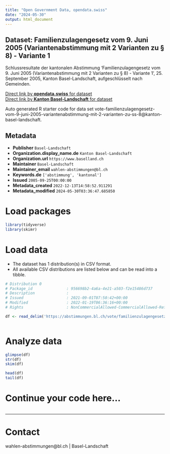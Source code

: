 ```yaml
---
title: "Open Government Data, opendata.swiss"
date: "2024-05-30"
output: html_document
---
```


## Dataset: Familienzulagengesetz vom 9. Juni 2005 (Variantenabstimmung mit 2 Varianten zu § 8) - Variante 1

Schlussresultate der kantonalen Abstimmung 'Familienzulagengesetz vom 9. Juni 2005 (Variantenabstimmung mit 2 Varianten zu § 8) - Variante 1', 25. September 2005, Kanton Basel-Landschaft, aufgeschlüsselt nach Gemeinden.

[Direct link by **opendata.swiss** for dataset](https://opendata.swiss/de/dataset/familienzulagengesetz-vom-9-juni-2005-variantenabstimmung-mit-2-varianten-zu-8-variante-1)<br>
[Direct link by **Kanton Basel-Landschaft** for dataset](https://abstimmungen.bl.ch/vote/familienzulagengesetz-vom-9-juni-2005-variantenabstimmung-mit-2-varianten-zu-ss-8/data)

Auto generated R starter code for data set vote-familienzulagengesetz-vom-9-juni-2005-variantenabstimmung-mit-2-varianten-zu-ss-8@kanton-basel-landschaft.

## Metadata

- **Publisher** `Basel-Landschaft`
- **Organization.display_name.de** `Kanton Basel-Landschaft`
- **Organization.url** `https://www.baselland.ch`
- **Maintainer** `Basel-Landschaft`
- **Maintainer_email** `wahlen-abstimmungen@bl.ch`
- **Keywords.de** `['abstimmung', 'kantonal']`
- **Issued** `2005-09-25T00:00:00`
- **Metadata_created** `2022-12-13T14:58:52.911291`
- **Metadata_modified** `2024-05-30T03:36:47.685850`


# Load packages

```r

library(tidyverse)
library(skimr)

```

# Load data

-   The dataset has 1 distribution(s) in CSV format.
-   All available CSV distributions are listed below and can be read into a tibble.

```r

# Distribution 0
# Package_id               : 956698b2-4a6a-4e21-a503-f2e15486d737
# Description              : 
# Issued                   : 2021-09-01T07:50:42+00:00
# Modified                 : 2022-01-19T06:36:16+00:00
# Rights                   : NonCommercialAllowed-CommercialAllowed-ReferenceRequired

df <- read_delim('https://abstimmungen.bl.ch/vote/familienzulagengesetz-vom-9-juni-2005-variantenabstimmung-mit-2-varianten-zu-ss-8/data-csv')



```

# Analyze data

```r

glimpse(df)
str(df)
skim(df)

head(df)
tail(df)

```

# Continue your code here...

```r

```

------------------------------------------------------------------------

# Contact

wahlen-abstimmungen@bl.ch | Basel-Landschaft

